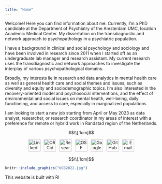 ---
title: "Home"
---

<p>

Welcome! Here you can find information about me. Currently, I'm a PhD candidate at the Department of Psychiatry of the Amsterdam UMC, location Academic Medical Center. My dissertation on the transdiagnostic and network approach to psychopathology in a psychiatric population.

</p>

<p>

I have a background in clinical and social psychology and sociology and have been involved in research since 2011 when I started off as an undergraduate lab manager and research assistant. My current research uses the transdiagnostic and network approaches to investigate the interplay of various psychopathological domains. 

Broadly, my interests lie in research and data analytics in mental health care as well as general health care and social themes and issues, such as diversity and equity and sociodemographic topics. I'm also interested in the recovery-oriented model and psychosocial interventions, and the effect of environmental and social issues on mental health, well-being, daily functioning, and access to care, especially in marginalized populations. 

I am looking to start a new job starting from April or May 2023 as data analyst, researcher, or research coordinator in my areas of interest with a preference for remote or hybrid work in Randstad region of the Netherlands.

</p>

$$\\[.1cm]$$

<p style="text-align: center;">
[<img src= "linkedin-brands.svg" alt= "LinkedIn" width="40"/>](https://www.linkedin.com/in/unyoung-chavez-baldini-b13743104/)$~~$
[<img src= "orcid-brands.svg" alt= "ORCid" width="40"/>](https://orcid.org/0000-0001-5613-513X)$~~$
[<img src= "researchgate-brands.svg" alt= "Research Gate" width="40"/>](https://www.researchgate.net/profile/Unyoung-Chavez-Baldini)$~~$
[<img src= "osf.svg" alt= "OSF" width="40"/>](https://osf.io/tgxfv/)$~~$
[<img src= "google-scholar.svg" alt= "Google Scholar" width="40"/>](https://scholar.google.com.mx/citations?user=5DPS-RsAAAAJ&hl=en&oi=ao)$~~$
[<img src= "github-brands.svg" alt= "GitHub" width="40"/>](https://github.com/uchavezbaldini)$~~$
[<img src= "envelope-solid.svg" alt= "Email" width="40"/>](mailto:u.chavezbaldini@gmail.com)
</p>

$$\\[.1cm]$$

```{r pic, echo=FALSE, out.width = '25%', fig.align='center'}
knitr::include_graphics("UCB2022.jpg")
```

This website is built with R!
